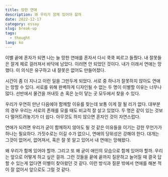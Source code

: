 ```yaml
---
title: 망한 연애
description: 왜 우리가 함께 있어야 할까
date: 2022-12-17
category: essay
slug: break-up
tags:
  - thought
lang: ko
---
```


이별 끝에 혼자가 되면 나는 늘 망한 연애를 혼자서 다시 쿡쿡 찌르고 들췄다. 내 잘못들은 잘게 체로 걸러져서 바닥에 남았다. 이러면 안 되었던 것이다. 내가 이래서 연애는 망했다.
이 의식은 유구하고 내 잘못은 없어도 만들어졌다.

시간이 좀 더 지나고 이런 일을 그만두게 되었다. 서로 중 하나가 잘못하지 않아도 연애는 망할 수 있다. 서로를 위해 완벽하게 디자인될 수 없는 두 명이 이별할 이유는 너무나 많다. 선반에서 물건을 꺼내듯 손 혹은 눈이 닿는 곳 모두에서 찾을 수 있다.

우리가 우연히 만난 다음에야 함께할 이유를 찾는데 보통 이게 잘 될 리가 없다. 대부분의 경우 우리는 서로의 존재를 모를 때도 비교적 잘 살고 있었다.
두 명은 같이 있는 것보다 떨어트려놓기가 더 쉽다. 아무것도 하지 않으면 혼자인 것이 자연스럽다.

연애가 되려면 우리가 굳이 함께하지 않아도 될 것 같은 이유들을 이기는 강한 무언가가 하나는 필요하다.
가짓수로는 이길 수가 없으니, 연애의 당위성은 강해야 한다. 대개는 그것이 없어서, 없어져서, 혹은 잘 못 알고 있어서 내 연애는 망해왔다.

왜 우리가 함께 있어야 할까. 그리고 또 왜 굳이 애인의 모습으로 함께 있어야 할까. 우리는 앞으로 어떻게 하고 싶은 걸까.
그런 것들을 끝에 끝까지 질문하고 늘어질 때 결국 답할 수 있는게 없다면 이별이 찾아왔던 것 같다. 이런 방식과 질문 밖에서 연애를 해본 적이 잘 없어서 앞으로도 그럴 것 같다.
